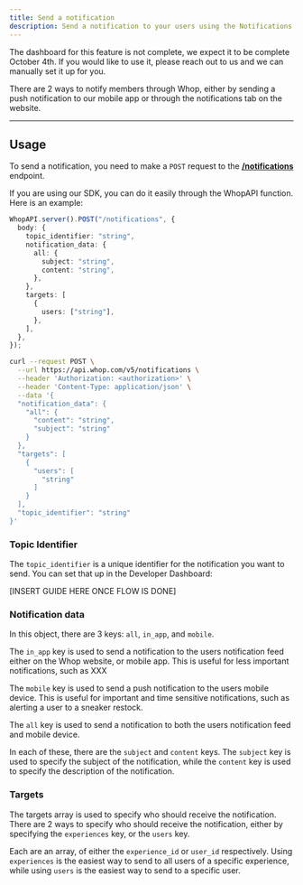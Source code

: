 ```yaml
---
title: Send a notification
description: Send a notification to your users using the Notifications API.
---
```


<Note>
  The dashboard for this feature is not complete, we expect it to be complete
  October 4th. If you would like to use it, please reach out to us and we can
  manually set it up for you.
</Note>

There are 2 ways to notify members through Whop, either by sending a push notification to our mobile app or through the notifications tab on the website.

---

## Usage

To send a notification, you need to make a `POST` request to the [**/notifications**](/api-reference/v5/apps/notifications/send) endpoint.

If you are using our SDK, you can do it easily through the WhopAPI function. Here is an example:

<CodeGroup>

```typescript SDK
WhopAPI.server().POST("/notifications", {
  body: {
    topic_identifier: "string",
    notification_data: {
      all: {
        subject: "string",
        content: "string",
      },
    },
    targets: [
      {
        users: ["string"],
      },
    ],
  },
});
```

```bash cURL
curl --request POST \
  --url https://api.whop.com/v5/notifications \
  --header 'Authorization: <authorization>' \
  --header 'Content-Type: application/json' \
  --data '{
  "notification_data": {
    "all": {
      "content": "string",
      "subject": "string"
    }
  },
  "targets": [
    {
      "users": [
        "string"
      ]
    }
  ],
  "topic_identifier": "string"
}'
```

</CodeGroup>

### Topic Identifier

The `topic_identifier` is a unique identifier for the notification you want to send. You can set that up in the Developer Dashboard:

[INSERT GUIDE HERE ONCE FLOW IS DONE]

### Notification data

In this object, there are 3 keys: `all`, `in_app`, and `mobile`.

The `in_app` key is used to send a notification to the users notification feed either on the Whop website, or mobile app. This is useful for less important notifications, such as XXX

The `mobile` key is used to send a push notification to the users mobile device. This is useful for important and time sensitive notifications, such as alerting a user to a sneaker restock.

The `all` key is used to send a notification to both the users notification feed and mobile device.

In each of these, there are the `subject` and `content` keys. The `subject` key is used to specify the subject of the notification, while the `content` key is used to specify the description of the notification.

### Targets

The targets array is used to specify who should receive the notification. There are 2 ways to specify who should receive the notification, either by specifying the `experiences` key, or the `users` key.

Each are an array, of either the `experience_id` or `user_id` respectively. Using `experiences` is the easiest way to send to all users of a specific experience, while using `users` is the easiest way to send to a specific user.
